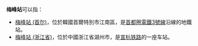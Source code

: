 '''梅峰站'''可以指：

*[[梅峰站_(首尔)|梅峰站 (首尔)]]，位於韓國首爾特別市江南區，是[[首都圈電鐵3號線|首都圈電鐵3號線]]沿線的地鐵站。
*[[梅峰站_(浙江省)|梅峰站 (浙江省)]]，位於中國浙江省湖州市，是[[宣杭铁路|宣杭铁路]]的一座车站。

{{disambig|cat=三字车站名消歧义}}